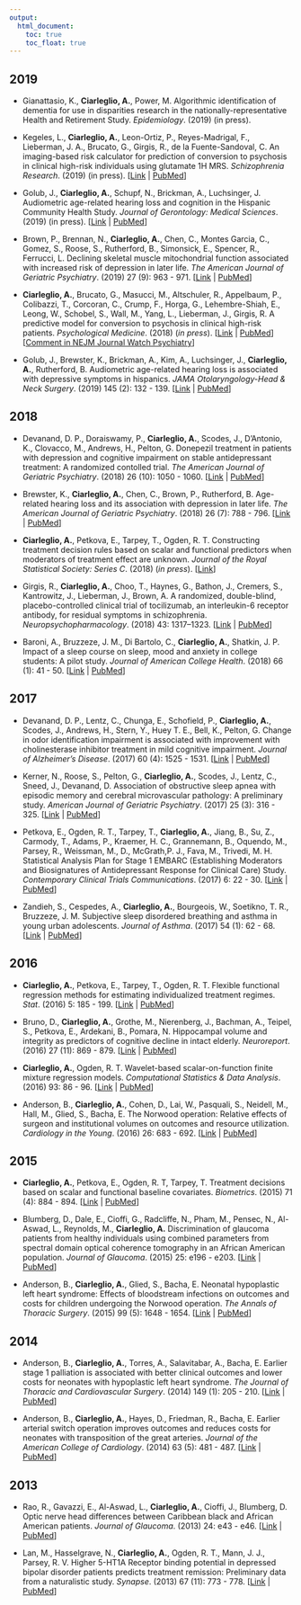 ```yaml
---
output:
  html_document:
    toc: true
    toc_float: true
---
```


## 2019

* Gianattasio, K., **Ciarleglio, A.**, Power, M.  Algorithmic identification of dementia for use in disparities research in the nationally-representative Health and Retirement Study. *Epidemiology*. (2019) (in press). 

* Kegeles, L., **Ciarleglio, A.**, Leon-Ortiz, P., Reyes-Madrigal, F., Lieberman, J. A.,  Brucato, G., Girgis, R., de la Fuente-Sandoval, C. An imaging-based risk calculator for prediction of conversion to psychosis in clinical high-risk individuals using glutamate 1H MRS. *Schizophrenia Research*.  (2019) (in press). [[Link](https://www.sciencedirect.com/science/article/abs/pii/S092099641930413X) | [PubMed](https://www.ncbi.nlm.nih.gov/pubmed/31522867)]

* Golub, J., **Ciarleglio, A.**, Schupf, N., Brickman, A., Luchsinger, J.  Audiometric age-related hearing loss and cognition in the Hispanic Community Health Study. *Journal of Gerontology: Medical Sciences*. (2019) (in press). [[Link](https://academic.oup.com/biomedgerontology/advance-article-abstract/doi/10.1093/gerona/glz119/5513489?redirectedFrom=fulltext) | [PubMed](https://www.ncbi.nlm.nih.gov/pubmed/31183502)]

* Brown, P., Brennan, N., **Ciarleglio, A.**, Chen, C., Montes Garcia, C., Gomez, S., Roose, S., Rutherford, B., Simonsick, E., Spencer, R., Ferrucci, L. Declining skeletal muscle mitochondrial function associated with increased risk of depression in later life. *The American Journal of Geriatric Psychiatry*. (2019) 27 (9): 963 - 971. [[Link](https://www.ajgponline.org/article/S1064-7481(19)30333-1/fulltext) | [PubMed](https://www.ncbi.nlm.nih.gov/pubmed/31104966)]

* **Ciarleglio, A.**, Brucato, G., Masucci, M.,  Altschuler, R., Appelbaum, P., Colibazzi, T., Corcoran, C., Crump, F., Horga, G., Lehembre-Shiah, E., Leong, W., Schobel, S., Wall, M., Yang, L., Lieberman, J., Girgis, R. A predictive model for conversion to psychosis in clinical high-risk patients. *Psychological Medicine*. (2018) (*in press*).  [[Link](https://www.cambridge.org/core/journals/psychological-medicine/article/predictive-model-for-conversion-to-psychosis-in-clinical-highrisk-patients/C5E4C0022112C4EA619C2A8F0A826E72) | [PubMed](https://www.ncbi.nlm.nih.gov/pubmed/29950184)] [[Comment in NEJM Journal Watch Psychiatry](https://www.jwatch.org/na47133/2018/07/31/practical-tool-predict-progression-psychotic-disorder)] 

* Golub, J., Brewster, K., Brickman, A., Kim, A., Luchsinger, J., **Ciarleglio, A.**, Rutherford, B.  Audiometric age-related hearing loss is associated with depressive symptoms in hispanics. *JAMA Otolaryngology-Head & Neck Surgery*. (2019) 145 (2): 132 - 139. [[Link](https://doi.org/10.1001/jamaoto.2018.3270) | [PubMed](https://www.ncbi.nlm.nih.gov/pubmed/30520955)]

## 2018

* Devanand, D. P., Doraiswamy, P., **Ciarleglio, A.**,  Scodes, J., D'Antonio, K., Clovacco, M., Andrews, H., Pelton, G.  Donepezil treatment in patients with depression and cognitive impairment on stable antidepressant treatment: A randomized contolled trial.  *The American Journal of Geriatric Psychiatry*. (2018) 26 (10): 1050 - 1060. [[Link](https://www.ajgponline.org/article/S1064-7481(18)30333-6/abstract) | [PubMed](https://www.ncbi.nlm.nih.gov/pubmed/30037778)]

* Brewster, K., **Ciarleglio, A.**, Chen, C., Brown, P., Rutherford, B. Age-related hearing loss and its association with depression in later life. *The American Journal of Geriatric Psychiatry*. (2018) 26 (7): 788 - 796. [[Link](https://www.sciencedirect.com/science/article/pii/S1064748118302975) | [PubMed](https://www.ncbi.nlm.nih.gov/pubmed/29752060)]

* **Ciarleglio, A.**, Petkova, E., Tarpey, T., Ogden, R.\ T. Constructing treatment decision rules based on scalar and functional predictors when moderators of treatment effect are unknown. *Journal of the Royal Statistical Society: Series C*. (2018) (*in press*). [[Link](https://rss.onlinelibrary.wiley.com/doi/abs/10.1111/rssc.12278)]

* Girgis, R., **Ciarleglio, A.**, Choo, T., Haynes, G., Bathon, J., Cremers, S., Kantrowitz, J., Lieberman, J., Brown, A. A randomized, double-blind, placebo-controlled clinical trial of tocilizumab, an interleukin-6 receptor antibody, for residual symptoms in schizophrenia.  *Neuropsychopharmacology*. (2018) 43: 1317–1323. [[Link](https://www.nature.com/articles/npp2017258) | [PubMed](https://www.ncbi.nlm.nih.gov/pubmed/29090685)]

* Baroni, A., Bruzzeze, J. M., Di Bartolo, C., **Ciarleglio, A.**, Shatkin, J. P.  Impact of a sleep course on sleep, mood and anxiety in college students: A pilot study.  *Journal of American College Health*. (2018) 66 (1): 41 - 50. [[Link](https://www.tandfonline.com/doi/full/10.1080/07448481.2017.1369091) | [PubMed](https://www.ncbi.nlm.nih.gov/pubmed/28820661)]

## 2017

* Devanand, D. P., Lentz, C., Chunga, E., Schofield, P., **Ciarleglio, A.**,  Scodes, J., Andrews, H., Stern, Y., Huey T. E., Bell, K., Pelton, G.  Change in odor identification impairment is associated with improvement with cholinesterase inhibitor treatment in mild cognitive impairment.  *Journal of Alzheimer's Disease*. (2017) 60 (4): 1525 - 1531. [[Link](https://content.iospress.com/articles/journal-of-alzheimers-disease/jad170497) | [PubMed](https://www.ncbi.nlm.nih.gov/pubmed/29081417)]

* Kerner, N., Roose, S., Pelton, G., **Ciarleglio, A.**, Scodes, J., Lentz, C., Sneed, J., Devanand, D. Association of obstructive sleep apnea with episodic memory and cerebral microvascular pathology: A preliminary study. *American Journal of Geriatric Psychiatry*. (2017) 25 (3): 316 - 325. [[Link](https://www.ncbi.nlm.nih.gov/pmc/articles/PMC5316492/) | [PubMed](https://www.ncbi.nlm.nih.gov/pubmed/28040430)]

* Petkova, E.,  Ogden, R. T.,  Tarpey, T., **Ciarleglio, A.**, Jiang, B., Su, Z., Carmody, T., Adams, P., Kraemer, H. C., Grannemann, B., Oquendo, M., Parsey, R., Weissman, M., D., McGrath,P. J., Fava, M., Trivedi, M. H.  Statistical Analysis Plan for Stage 1 EMBARC (Establishing Moderators and Biosignatures of Antidepressant Response for Clinical Care) Study.  *Contemporary Clinical Trials Communications*. (2017) 6: 22 - 30. [[Link](https://www.sciencedirect.com/science/article/pii/S2451865416300412?via%3Dihub) | [PubMed](https://www.ncbi.nlm.nih.gov/pubmed/28670629)]  

* Zandieh, S., Cespedes, A.,  **Ciarleglio, A.**, Bourgeois, W., Soetikno, T. R.,  Bruzzeze, J. M.  Subjective sleep disordered breathing and asthma in young urban adolescents. *Journal of Asthma*. (2017) 54 (1): 62 - 68. [[Link](https://www.tandfonline.com/doi/full/10.1080/02770903.2016.1188942) | [PubMed](https://www.ncbi.nlm.nih.gov/pmc/articles/PMC5613663/)]

## 2016

* **Ciarleglio, A.**, Petkova, E., Tarpey, T., Ogden, R. T. Flexible functional regression methods for estimating individualized treatment regimes. *Stat*. (2016) 5: 185 - 199. [[Link](https://onlinelibrary.wiley.com/doi/abs/10.1002/sta4.114) | [PubMed](https://www.ncbi.nlm.nih.gov/pubmed/28845233)]

* Bruno, D., **Ciarleglio, A.**, Grothe, M., Nierenberg, J., Bachman, A., Teipel, S., Petkova, E., Ardekani, B., Pomara, N. Hippocampal volume and integrity as predictors of cognitive decline in intact elderly. *Neuroreport*. (2016) 27 (11): 869 - 879. [[Link](https://journals.lww.com/neuroreport/Fulltext/2016/08010/Hippocampal_volume_and_integrity_as_predictors_of.13.aspx) | [PubMed](https://www.ncbi.nlm.nih.gov/pubmed/27306593)]  

* **Ciarleglio, A.**, Ogden, R. T. Wavelet-based scalar-on-function finite mixture regression models. *Computational Statistics \& Data Analysis*.  (2016) 93: 86 - 96. [[Link](https://www.sciencedirect.com/science/article/pii/S0167947314003454) | [PubMed](https://www.ncbi.nlm.nih.gov/pubmed/26512156)] 

* Anderson, B., **Ciarleglio, A.**, Cohen, D., Lai, W., Pasquali, S., Neidell, M., Hall, M., Glied, S., Bacha, E.  The Norwood operation: Relative effects of surgeon and institutional volumes on outcomes and resource utilization. *Cardiology in the Young*. (2016) 26: 683 - 692. [[Link](https://www.cambridge.org/core/journals/cardiology-in-the-young/article/norwood-operation-relative-effects-of-surgeon-and-institutional-volumes-on-outcomes-and-resource-utilization/EB5E8E160C9315EC5AE79D78D368E865) | [PubMed](https://www.ncbi.nlm.nih.gov/pmc/articles/PMC4713384/)]

## 2015

* **Ciarleglio, A.**, Petkova, E., Ogden, R. T, Tarpey, T. Treatment decisions based on scalar and functional baseline covariates. *Biometrics*. (2015) 71 (4): 884 - 894. [[Link](https://onlinelibrary.wiley.com/doi/abs/10.1111/biom.12346) | [PubMed](https://www.ncbi.nlm.nih.gov/pubmed/26111145)]

*  Blumberg, D., Dale, E., Cioffi, G., Radcliffe, N., Pham, M., Pensec, N., Al-Aswad, L., Reynolds, M., **Ciarleglio, A.** Discrimination of glaucoma patients from healthy individuals using combined parameters from spectral domain optical coherence tomography in an African American population. *Journal of Glaucoma*. (2015) 25: e196 - e203. [[Link](https://journals.lww.com/glaucomajournal/Fulltext/2016/03000/Discrimination_of_Glaucoma_Patients_From_Healthy.29.aspx) | [PubMed](https://www.ncbi.nlm.nih.gov/pubmed/26066503)]  

* Anderson, B., **Ciarleglio, A.**, Glied, S., Bacha, E.  Neonatal hypoplastic left heart syndrome:  Effects of bloodstream infections on outcomes and costs for children undergoing the Norwood operation.  *The Annals of Thoracic Surgery*. (2015) 99 (5): 1648 - 1654. [[Link](https://www.annalsthoracicsurgery.org/article/S0003-4975(15)00150-2/fulltext?code=ats-site) | [PubMed](https://www.ncbi.nlm.nih.gov/pubmed/25827672)]

## 2014

* Anderson, B., **Ciarleglio, A.**, Torres, A., Salavitabar, A., Bacha, E.  Earlier stage 1 palliation is associated with better clinical outcomes and lower costs for neonates with hypoplastic left heart syndrome.  *The Journal of Thoracic and Cardiovascular Surgery*. (2014) 149 (1): 205 - 210. [[Link](https://www.sciencedirect.com/science/article/pii/S0022522314010757?via%3Dihub) | [PubMed](https://www.ncbi.nlm.nih.gov/pubmed/25227701)]

* Anderson, B., **Ciarleglio, A.**, Hayes, D.,  Friedman, R., Bacha, E.  Earlier arterial switch operation improves outcomes and reduces costs for neonates with transposition of the great arteries. *Journal of the American College of Cardiology*. (2014) 63 (5): 481 - 487. [[Link](https://www.sciencedirect.com/science/article/pii/S0735109713057276?via%3Dihub) | [PubMed](https://www.ncbi.nlm.nih.gov/pubmed/24184243)]

## 2013

* Rao, R., Gavazzi, E., Al-Aswad, L.,  **Ciarleglio, A.**, Cioffi, J., Blumberg, D.  Optic nerve head differences between Caribbean black and African American patients. *Journal of Glaucoma*. (2013) 24: e43 - e46. [[Link](https://journals.lww.com/glaucomajournal/Fulltext/2015/06000/Optic_Nerve_Head_and_Retinal_Nerve_Fiber_Layer.13.aspx) | [PubMed](https://www.ncbi.nlm.nih.gov/pubmed/24145287)]

* Lan, M., Hasselgrave, N., **Ciarleglio, A.**, Ogden, R. T., Mann, J. J., Parsey, R. V.  Higher 5-HT1A Receptor binding potential in depressed bipolar disorder patients predicts treatment remission: Preliminary data from a naturalistic study.  *Synapse*.  (2013) 67 (11): 773 - 778. [[Link](https://onlinelibrary.wiley.com/doi/abs/10.1002/syn.21684) | [PubMed](https://www.ncbi.nlm.nih.gov/pmc/articles/PMC3809836/)]

<link rel="stylesheet" href="styles.css" type="text/css">